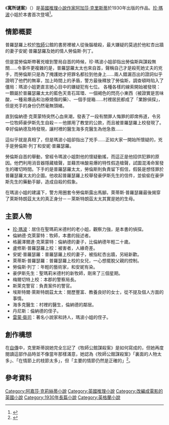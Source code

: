 {{Veil|time=2015-09-12T09:35:07+00:00}}
{{noteTA
| T = zh-hans:寓所谜案;zh-hant:牧師公館謀殺案;
|1=zh-cn:阿加莎;zh-sg:阿加莎;zh-hk:阿嘉莎;zh-tw:阿嘉莎;
|2=zh-cn:克里斯蒂; zh-sg:克里斯蒂; zh-tw:克莉絲蒂; zh-hk:姬絲蒂;
|3=zh-cn:马普尔; zh-sg:马普尔; zh-tw:瑪波; zh-hk:馬普爾;
|4=zh-hans:寓所谜案;zh-hant:牧師公館謀殺案;
}}
{{Infobox book
|書名      = 寓所谜案
|圖像      = 
|圖像說明   = 
|作者      = [[阿加莎·克里斯蒂|阿加莎·克里斯蒂]]
|原名      = ''The Murder at the Vicarage''
|插圖      = 
|封面設計   = 
|出版地     = [[英國|英國]]
|語言      = [[英語|英語]]
|系列      = 
|題材      = [[推理小說|推理小說]]
|類型      = 
|出版者     = 柯林斯出版公司
|出版日期   = 1930年10月
|上一部作品  = 《{{le|撒旦的情歌|Giant's Bread}}》
|下一部作品  = 《[[西塔佛秘案|西塔佛秘案]]》
}}
《'''寓所谜案'''》（{{lang-en|''The Murder at the Vicarage''}}）是[[英國|英國]][[推理小說作家|推理小說作家]][[阿加莎·克里斯蒂|阿加莎·克里斯蒂]]於1930年出版的作品。[[珍·瑪波|珍·瑪波]]小姐於本書首次登場<ref name="霜月蒼">{{Cite book|title=阿加莎·克里斯蒂閱讀攻略|author1=霜月蒼著|author2=張舟譯|publisher=新星出版社|year=2018年8月|isbn=978-7-5133-3092-3|location=北京}}</ref>{{Rp|143}}。

== 情節概要 ==
普羅瑟羅上校於[[牧師|牧師]]公館的書房裡被人從後腦槍殺，最大嫌疑的莫過於他紅杏出牆的妻子安妮·普羅瑟羅及她的情人勞倫斯·列丁。

但是當勞倫斯帶著兇槍到警局自首的時候，珍·瑪波小姐卻指出勞倫斯與謀殺無關……令事件更複雜的是，普羅瑟羅太太也來自首，聲稱自己才是殺死她丈夫的兇手，而勞倫斯只是為了掩護她才把罪名都拉到他身上……兩人錯漏百出的證詞似乎證明了他們的無辜，加上時間上的矛盾，警方最後釋放了勞倫斯，調查頓時陷入了僵局：瑪波小姐更直言她心目中的嫌疑犯有七位。
{{hideH|詳情}}
各種各樣的線索開始被發現：一顆屬於普羅瑟羅太太的藍色天青石耳環、一個褐色的閃亮小東西（被證實是苦味酸，一種易爆品和治療燒傷的藥）、一個手提箱……村裡居民都成了「業餘偵探」，但是兇手的身份仍然毫無頭緒。

直到倫納德·克萊蒙特突然心血來潮，發表了一段有關罪人悔罪的即席佈道，令另一位牧師豪伊斯先生自殺－－他挪用了教堂的公款，而且被普羅瑟羅上校發現了。幸好倫納德及時發現，讓村裡的醫生海多克醫生為他急救……

這似乎就是真相了，但是瑪波小姐卻指出了兇手……正如大家一開始所懷疑的，兇手是勞倫斯·列丁和安妮·普羅瑟羅。

勞倫斯自首的舉動，曾經令瑪波小姐對他的懷疑動搖，而這正是他招供犯罪的原因。他們利用消音器隱藏槍聲，並藉苦味酸易爆的特性假造槍聲，試圖混淆命案發生的確切時間。下手的是普羅瑟羅太太，勞倫斯則負責留下假信，假裝是想怪罪於普羅瑟羅太太的企圖。他收起普羅瑟羅上校舉發豪伊斯先生的信件，並偷偷在豪伊斯先生的藥動手腳，造成自殺的假象。

在瑪波小姐的建議下，警方用圈套令勞倫斯露出馬腳。萊蒂斯·普羅瑟羅最後揭穿了萊斯特朗茲太太的真正身分－－萊斯特朗茲太太其實是她的生母。
{{hideF}}

== 主要人物 ==
* [[珍·瑪波|珍·瑪波]]：居住在聖瑪莉米德村的老小姐，觀察力強，是本書的偵探。
* 倫納德·克萊蒙特：牧師，本書的敍述者。
* 格麗澤爾達·克萊蒙特：倫納德的妻子，比倫納德年輕二十歲。
* 盧修斯·普羅瑟羅上校：被害者，人緣奇差。
* 安妮·普羅瑟羅：普羅瑟羅上校的妻子，被指紅杏出牆，另結新歡。
* 萊蒂斯·普羅瑟羅：普羅瑟羅上校的女兒，一心想擺脫父親的控制。
* 勞倫斯·列丁：年輕的藝術家，和安妮有染。
* 豪伊斯先生：聖瑪莉米德村的新牧師，剛來了三個星期。
* 梅爾切特上校：本郡的警察局長。
* 斯萊克警官：負責案件的警官。
* 埃斯特爾·萊斯特朗茲太太：閱歷豐富、教養良好的女士，從不提及個人方面的事情。
* 海多克醫生：村裡的醫生，倫納德的鄰居。
* 丹尼斯：倫納德的侄子。
* [[雷蒙·衛司|雷蒙·衛司]]：著名小說家和詩人，瑪波小姐的侄子。

==創作構想==
在[[阿嘉莎·克莉絲蒂自傳|自傳]]中，克里斯蒂說她完全忘記了《牧師公館謀殺案》是如何寫成的，但她再度閱讀這部作品時並不像當年那樣滿意，她認為《牧師公館謀殺案》「裏面的人物太多」、「在情節上的枝節太多」，但「主要的情節仍然是正確的」<ref name="自傳">{{cite book |author1=阿嘉莎·克莉絲蒂著|author2=陳紹鵬譯 |title=克莉絲蒂自傳 |date=2010年8月 |publisher=遠流 |location=臺北 |isbn=978-957-32-6692-1}}</ref>。

==參考資料==
<references />

{{阿嘉莎·克莉斯蒂}}
{{DEFAULTSORT:Murder At The Vicarage, The}}
[[Category:阿嘉莎·克莉絲蒂小說|Category:阿嘉莎·克莉絲蒂小說]]
[[Category:英國推理小說|Category:英國推理小說]]
[[Category:改編成電影的英國小說|Category:改編成電影的英國小說]]
[[Category:1930年長篇小說|Category:1930年長篇小說]]
[[Category:英格蘭小說|Category:英格蘭小說]]